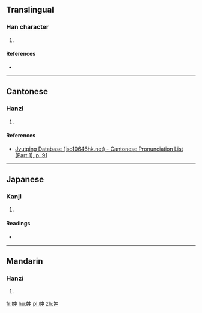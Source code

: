 ==Translingual==

===Han character===
{{Han char|rn=38|rad=女|as=04|sn=7|four=|canj=VL|ids=⿰女中}}

# {{defn|Han|sort=女04}}

====References====
* {{Han ref|kx=0256.190|dkj=06085|dj=0520.170|hdz=21031.030|uh=5995|ud=22933}}

----

==Cantonese==

===Hanzi===
{{yue-hanzi|jyut=[[zung3]]|y=jung3}}

# {{defn|lang=yue|sort=女04}}

====References====
* [http://www.iso10646hk.net/jp/document/download.jsp Jyutping Database (iso10646hk.net) - Cantonese Pronunciation List (Part 1), p. 91]

----

==Japanese==

===Kanji===
{{ja-kanji|grade=|rs=女04}}

# {{defn|lang=ja|sort=女04}}

====Readings====
* {{ja-readings|on=[[ちゅう]] (chū), [[ちゅ]] (chu)|kun=[[あざな]] (azana)}}

----

==Mandarin==

===Hanzi===
{{cmn-hanzi|pin=[[zhòng]] ([[zhong4]])|wg=chung<sup>4</sup>}}

# {{defn|lang=cmn|sort=女04}}

[[fr:妕]]
[[hu:妕]]
[[pl:妕]]
[[zh:妕]]